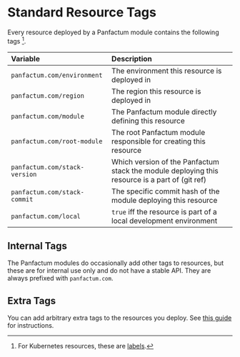 # Standard Resource Tags

Every resource deployed by a Panfactum module contains the following tags [^1].

[^1]: For Kubernetes resources, these are [labels](https://kubernetes.io/docs/concepts/overview/working-with-objects/labels/).

| Variable                      | Description                                                                                    |
| :---------------------------- | :--------------------------------------------------------------------------------------------- |
| `panfactum.com/environment`   | The environment this resource is deployed in                                                   |
| `panfactum.com/region`        | The region this resource is deployed in                                                        |
| `panfactum.com/module`        | The Panfactum module directly defining this resource                                           |
| `panfactum.com/root-module`   | The root Panfactum module responsible for creating this resource                               |
| `panfactum.com/stack-version` | Which version of the Panfactum stack the module deploying this resource is a part of (git ref) |
| `panfactum.com/stack-commit`  | The specific commit hash of the module deploying this resource                                 |
| `panfactum.com/local`         | `true` iff the resource is part of a local development environment                             |

## Internal Tags

The Panfactum modules do occasionally add other tags to resources, but these are for internal use only
and do not have a stable API. They are always prefixed with `panfactum.com`.

## Extra Tags

You can add arbitrary extra tags to the resources you deploy. See [this guide](/docs/edge/guides/iac/deploying-modules#resource-tagging) for instructions.
